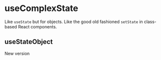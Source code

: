 
# useComplexState

Like `useState` but for objects.  Like the good old fashioned `setState`
in class-based React components.

<UseComplexState/>

## useStateObject

New version

<UseStateObject/>

